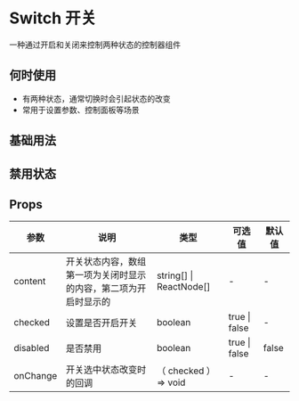 # Switch 开关

一种通过开启和关闭来控制两种状态的控制器组件

## 何时使用

- 有两种状态，通常切换时会引起状态的改变
- 常用于设置参数、控制面板等场景

## 基础用法


<DemoBase />

## 禁用状态


<DemoBan />

## Props

| 参数     | 说明                                                             | 类型                    | 可选值        | 默认值 |
| -------- | ---------------------------------------------------------------- | ----------------------- | ------------- | ------ |
| content  | 开关状态内容，数组第一项为关闭时显示的内容，第二项为开启时显示的 | string[] \| ReactNode[] | -             | -      |
| checked  | 设置是否开启开关                                                 | boolean                 | true \| false | -      |
| disabled | 是否禁用                                                         | boolean                 | true \| false | false  |
| onChange | 开关选中状态改变时的回调                                         | （ checked ）=> void    | -             | -      |

